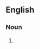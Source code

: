 {{also|Gedankenexperiments|gedanken experiments}}

==English==

===Noun===
{{head|en|noun form}}

# {{plural of|gedankenexperiment|lang=en}}